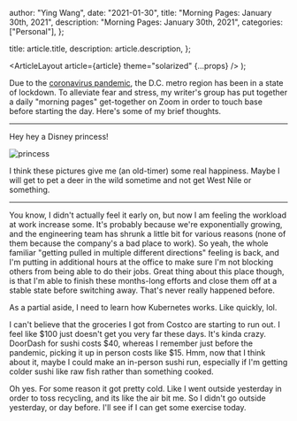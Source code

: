 
  author: "Ying Wang",
  date: "2021-01-30",
  title: "Morning Pages: January 30th, 2021",
  description: "Morning Pages: January 30th, 2021",
  categories: ["Personal"],
};

  title: article.title,
  description: article.description,
};

  <ArticleLayout article={article} theme="solarized" {...props} />
);

Due to the [coronavirus
pandemic](https://en.wikipedia.org/wiki/2019-20_coronavirus_pandemic), the D.C.
metro region has been in a state of lockdown. To alleviate fear and stress, my
writer's group has put together a daily "morning pages" get-together on Zoom in
order to touch base before starting the day. Here's some of my brief thoughts.

---

Hey hey a Disney princess!

![princess](/img/posts/2021/01/30/morning_pages.jpg)

I think these pictures give me (an old-timer) some real happiness. Maybe I will
get to pet a deer in the wild sometime and not get West Nile or something.

---

You know, I didn't actually feel it early on, but now I am feeling the workload
at work increase some. It's probably because we're exponentially growing, and
the engineering team has shrunk a little bit for various reasons (none of them
because the company's a bad place to work). So yeah, the whole familiar "getting
pulled in multiple different directions" feeling is back, and I'm putting in
additional hours at the office to make sure I'm not blocking others from being
able to do their jobs. Great thing about this place though, is that I'm able to
finish these months-long efforts and close them off at a stable state before
switching away. That's never really happened before.

As a partial aside, I need to learn how Kubernetes works. Like quickly, lol.

I can't believe that the groceries I got from Costco are starting to run out. I
feel like $100 just doesn't get you very far these days. It's kinda crazy.
DoorDash for sushi costs $40, whereas I remember just before the pandemic,
picking it up in person costs like $15. Hmm, now that I think about it, maybe I
could make an in-person sushi run, especially if I'm getting colder sushi like
raw fish rather than something cooked.

Oh yes. For some reason it got pretty cold. Like I went outside yesterday in
order to toss recycling, and its like the air bit me. So I didn't go outside
yesterday, or day before. I'll see if I can get some exercise today.
